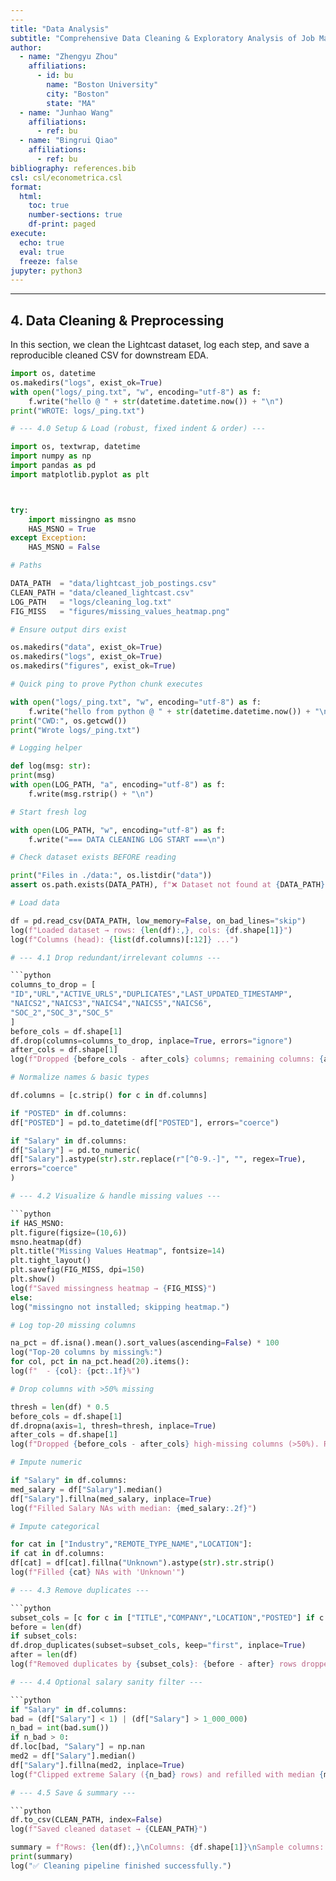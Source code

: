 ```yaml
---
---
title: "Data Analysis"
subtitle: "Comprehensive Data Cleaning & Exploratory Analysis of Job Market Trends"
author:
  - name: "Zhengyu Zhou"
    affiliations:
      - id: bu
        name: "Boston University"
        city: "Boston"
        state: "MA"
  - name: "Junhao Wang"
    affiliations:
      - ref: bu
  - name: "Bingrui Qiao"
    affiliations:
      - ref: bu
bibliography: references.bib
csl: csl/econometrica.csl
format:
  html:
    toc: true
    number-sections: true
    df-print: paged
execute:
  echo: true
  eval: true
  freeze: false
jupyter: python3
---
```




---

## 4. Data Cleaning & Preprocessing

In this section, we clean the Lightcast dataset, log each step, and save a reproducible cleaned CSV for downstream EDA.
```python
import os, datetime
os.makedirs("logs", exist_ok=True)
with open("logs/_ping.txt", "w", encoding="utf-8") as f:
    f.write("hello @ " + str(datetime.datetime.now()) + "\n")
print("WROTE: logs/_ping.txt")
```

```python
# --- 4.0 Setup & Load (robust, fixed indent & order) ---

import os, textwrap, datetime
import numpy as np
import pandas as pd
import matplotlib.pyplot as plt



try:
    import missingno as msno
    HAS_MSNO = True
except Exception:
    HAS_MSNO = False

# Paths

DATA_PATH  = "data/lightcast_job_postings.csv"
CLEAN_PATH = "data/cleaned_lightcast.csv"
LOG_PATH   = "logs/cleaning_log.txt"
FIG_MISS   = "figures/missing_values_heatmap.png"

# Ensure output dirs exist

os.makedirs("data", exist_ok=True)
os.makedirs("logs", exist_ok=True)
os.makedirs("figures", exist_ok=True)

# Quick ping to prove Python chunk executes

with open("logs/_ping.txt", "w", encoding="utf-8") as f:
    f.write("hello from python @ " + str(datetime.datetime.now()) + "\n")
print("CWD:", os.getcwd())
print("Wrote logs/_ping.txt")

# Logging helper

def log(msg: str):
print(msg)
with open(LOG_PATH, "a", encoding="utf-8") as f:
    f.write(msg.rstrip() + "\n")

# Start fresh log

with open(LOG_PATH, "w", encoding="utf-8") as f:
    f.write("=== DATA CLEANING LOG START ===\n")

# Check dataset exists BEFORE reading

print("Files in ./data:", os.listdir("data"))
assert os.path.exists(DATA_PATH), f"❌ Dataset not found at {DATA_PATH}"

# Load data

df = pd.read_csv(DATA_PATH, low_memory=False, on_bad_lines="skip")
log(f"Loaded dataset → rows: {len(df):,}, cols: {df.shape[1]}")
log(f"Columns (head): {list(df.columns)[:12]} ...")

# --- 4.1 Drop redundant/irrelevant columns ---

```python
columns_to_drop = [
"ID","URL","ACTIVE_URLS","DUPLICATES","LAST_UPDATED_TIMESTAMP",
"NAICS2","NAICS3","NAICS4","NAICS5","NAICS6",
"SOC_2","SOC_3","SOC_5"
]
before_cols = df.shape[1]
df.drop(columns=columns_to_drop, inplace=True, errors="ignore")
after_cols = df.shape[1]
log(f"Dropped {before_cols - after_cols} columns; remaining columns: {after_cols}")

# Normalize names & basic types

df.columns = [c.strip() for c in df.columns]

if "POSTED" in df.columns:
df["POSTED"] = pd.to_datetime(df["POSTED"], errors="coerce")

if "Salary" in df.columns:
df["Salary"] = pd.to_numeric(
df["Salary"].astype(str).str.replace(r"[^0-9.-]", "", regex=True),
errors="coerce"
)

# --- 4.2 Visualize & handle missing values ---

```python
if HAS_MSNO:
plt.figure(figsize=(10,6))
msno.heatmap(df)
plt.title("Missing Values Heatmap", fontsize=14)
plt.tight_layout()
plt.savefig(FIG_MISS, dpi=150)
plt.show()
log(f"Saved missingness heatmap → {FIG_MISS}")
else:
log("missingno not installed; skipping heatmap.")

# Log top-20 missing columns

na_pct = df.isna().mean().sort_values(ascending=False) * 100
log("Top-20 columns by missing%:")
for col, pct in na_pct.head(20).items():
log(f"  - {col}: {pct:.1f}%")

# Drop columns with >50% missing

thresh = len(df) * 0.5
before_cols = df.shape[1]
df.dropna(axis=1, thresh=thresh, inplace=True)
after_cols = df.shape[1]
log(f"Dropped {before_cols - after_cols} high-missing columns (>50%). Remaining: {after_cols}")

# Impute numeric

if "Salary" in df.columns:
med_salary = df["Salary"].median()
df["Salary"].fillna(med_salary, inplace=True)
log(f"Filled Salary NAs with median: {med_salary:.2f}")

# Impute categorical

for cat in ["Industry","REMOTE_TYPE_NAME","LOCATION"]:
if cat in df.columns:
df[cat] = df[cat].fillna("Unknown").astype(str).str.strip()
log(f"Filled {cat} NAs with 'Unknown'")

# --- 4.3 Remove duplicates ---

```python
subset_cols = [c for c in ["TITLE","COMPANY","LOCATION","POSTED"] if c in df.columns]
before = len(df)
if subset_cols:
df.drop_duplicates(subset=subset_cols, keep="first", inplace=True)
after = len(df)
log(f"Removed duplicates by {subset_cols}: {before - after} rows dropped; remaining: {after}")

# --- 4.4 Optional salary sanity filter ---

```python
if "Salary" in df.columns:
bad = (df["Salary"] < 1) | (df["Salary"] > 1_000_000)
n_bad = int(bad.sum())
if n_bad > 0:
df.loc[bad, "Salary"] = np.nan
med2 = df["Salary"].median()
df["Salary"].fillna(med2, inplace=True)
log(f"Clipped extreme Salary ({n_bad} rows) and refilled with median {med2:.2f}")

# --- 4.5 Save & summary ---

```python
df.to_csv(CLEAN_PATH, index=False)
log(f"Saved cleaned dataset → {CLEAN_PATH}")

summary = f"Rows: {len(df):,}\nColumns: {df.shape[1]}\nSample columns: {list(df.columns)[:12]}"
print(summary)
log("✅ Cleaning pipeline finished successfully.")
```

